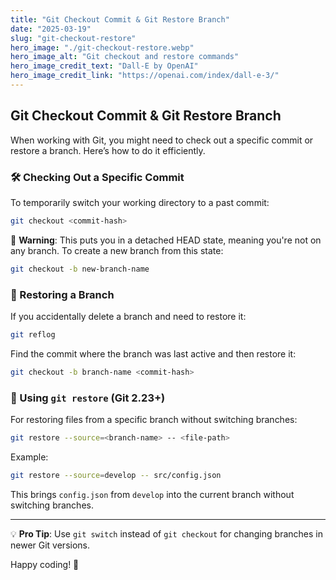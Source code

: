 ```yaml
---
title: "Git Checkout Commit & Git Restore Branch"
date: "2025-03-19"
slug: "git-checkout-restore"
hero_image: "./git-checkout-restore.webp"
hero_image_alt: "Git checkout and restore commands"
hero_image_credit_text: "Dall-E by OpenAI"
hero_image_credit_link: "https://openai.com/index/dall-e-3/"
---
```


## Git Checkout Commit & Git Restore Branch

When working with Git, you might need to check out a specific commit or restore a branch. Here’s how to do it efficiently.

### 🛠 Checking Out a Specific Commit

To temporarily switch your working directory to a past commit:

```sh
git checkout <commit-hash>
```

🔹 **Warning**: This puts you in a detached HEAD state, meaning you're not on any branch. To create a new branch from this state:

```sh
git checkout -b new-branch-name
```

### 🔄 Restoring a Branch

If you accidentally delete a branch and need to restore it:

```sh
git reflog
```
Find the commit where the branch was last active and then restore it:

```sh
git checkout -b branch-name <commit-hash>
```

### 🔄 Using `git restore` (Git 2.23+)

For restoring files from a specific branch without switching branches:

```sh
git restore --source=<branch-name> -- <file-path>
```

Example:

```sh
git restore --source=develop -- src/config.json
```

This brings `config.json` from `develop` into the current branch without switching branches.

---
💡 **Pro Tip**: Use `git switch` instead of `git checkout` for changing branches in newer Git versions.

Happy coding! 🚀



